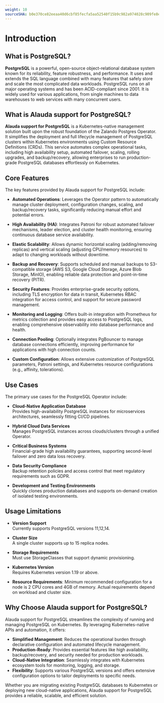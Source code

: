 ```yaml
---
weight: 10
sourceSHA: b0e370ce82eeaa40d6cbf85fecfa5aa52540f15b9c982a974028c909fe8ed6ab
---
```


# Introduction

## What is PostgreSQL?

**PostgreSQL** is a powerful, open-source object-relational database system known for its reliability, feature robustness, and performance. It uses and extends the SQL language combined with many features that safely store and scale the most complicated data workloads. PostgreSQL runs on all major operating systems and has been ACID-compliant since 2001. It is widely used for various applications, from single machines to data warehouses to web services with many concurrent users.

## What is Alauda support for PostgreSQL?

**Alauda support for PostgreSQL** is a Kubernetes-native management solution built upon the robust foundation of the Zalando Postgres Operator. It simplifies the deployment and full lifecycle management of PostgreSQL clusters within Kubernetes environments using Custom Resource Definitions (CRDs). This service automates complex operational tasks, including high availability setup, automated failover, scaling, rolling upgrades, and backup/recovery, allowing enterprises to run production-grade PostgreSQL databases effortlessly on Kubernetes.

## Core Features

The key features provided by Alauda support for PostgreSQL include:

- **Automated Operations**: Leverages the Operator pattern to automatically manage cluster deployment, configuration changes, scaling, and backup/recovery tasks, significantly reducing manual effort and potential errors.

- **High Availability (HA)**: Integrates Patroni for robust automated failover mechanisms, leader election, and cluster health monitoring, ensuring continuous database service availability.

- **Elastic Scalability**: Allows dynamic horizontal scaling (adding/removing replicas) and vertical scaling (adjusting CPU/memory resources) to adapt to changing workloads without downtime.

- **Backup and Recovery**: Supports scheduled and manual backups to S3-compatible storage (AWS S3, Google Cloud Storage, Azure Blob Storage, MinIO), enabling reliable data protection and point-in-time recovery (PITR).

- **Security Features**: Provides enterprise-grade security options, including TLS encryption for data in transit, Kubernetes RBAC integration for access control, and support for secure password management.

- **Monitoring and Logging**: Offers built-in integration with Prometheus for metrics collection and provides easy access to PostgreSQL logs, enabling comprehensive observability into database performance and health.

- **Connection Pooling**: Optionally integrates PgBouncer to manage database connections efficiently, improving performance for applications with high connection counts.

- **Custom Configuration**: Allows extensive customization of PostgreSQL parameters, Patroni settings, and Kubernetes resource configurations (e.g., affinity, tolerations).

## Use Cases

The primary use cases for the PostgreSQL Operator include:

- **Cloud-Native Application Database**\
  Provides high-availability PostgreSQL instances for microservices architectures, seamlessly fitting CI/CD pipelines.

- **Hybrid Cloud Data Services**\
  Manages PostgreSQL instances across clouds/clusters through a unified Operator.

- **Critical Business Systems**\
  Financial-grade high availability guarantees, supporting second-level failover and zero data loss recovery.

- **Data Security Compliance**\
  Backup retention policies and access control that meet regulatory requirements such as GDPR.

- **Development and Testing Environments**\
  Quickly clones production databases and supports on-demand creation of isolated testing environments.

## Usage Limitations

- **Version Support**\
  Currently supports PostgreSQL versions 11,12,14.

- **Cluster Size**\
  A single cluster supports up to 15 replica nodes.

- **Storage Requirements**\
  Must use StorageClasses that support dynamic provisioning.

- **Kubernetes Version**\
  Requires Kubernetes version 1.19 or above.

- **Resource Requirements**: Minimum recommended configuration for a node is 2 CPU cores and 4GB of memory. Actual requirements depend on workload and cluster size.

## Why Choose Alauda support for PostgreSQL?

Alauda support for PostgreSQL streamlines the complexity of running and managing PostgreSQL on Kubernetes. By leveraging Kubernetes-native APIs and automation, it offers:

- **Simplified Management**: Reduces the operational burden through declarative configuration and automated lifecycle management.
- **Production-Ready**: Provides essential features like high availability, backup/recovery, and security needed for production workloads.
- **Cloud-Native Integration**: Seamlessly integrates with Kubernetes ecosystem tools for monitoring, logging, and storage.
- **Flexibility**: Supports various PostgreSQL versions and offers extensive configuration options to tailor deployments to specific needs.

Whether you are migrating existing PostgreSQL databases to Kubernetes or deploying new cloud-native applications, Alauda support for PostgreSQL provides a reliable, scalable, and efficient solution.

